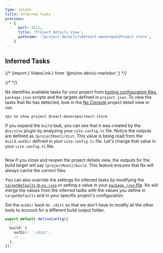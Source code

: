 ```yaml
---
type: lesson
title: Inferred Tasks
previews:
  - {
      port: 4211,
      title: 'Project Details View',
      pathname: '/project-details/%40react-monorepo%2Freact-store',
    }
---
```


## Inferred Tasks

{/* {import { VideoLink } from '@nx/nx-dev/ui-markdoc';} */}

{/* <VideoLink link="https://youtu.be/gc4N7kxiA50?t=158"></VideoLink> */}

Nx identifies available tasks for your project from [tooling configuration files](/concepts/inferred-tasks), `package.json` scripts and the targets defined in `project.json`. To view the tasks that Nx has detected, look in the [Nx Console](/getting-started/editor-setup) project detail view or run:

```shell
npx nx show project @react-monorepo/react-store
```

If you expand the `build` task, you can see that it was created by the `@nx/vite` plugin by analyzing your `vite.config.ts` file. Notice the outputs are defined as `{projectRoot}/dist`. This value is being read from the `build.outDir` defined in your `vite.config.ts` file. Let's change that value in your `vite.config.ts` file:

```solution:/apps/react-store/vite.config.ts title="apps/react-store/vite.config.ts" collapse={1-6,8-23,26-30,32-42}

```

Now if you close and reopen the project details view, the outputs for the build target will say `{projectRoot}/build`. This feature ensures that Nx will always cache the correct files.

You can also override the settings for inferred tasks by modifying the [`targetDefaults` in `nx.json`](/reference/nx-json#target-defaults) or setting a value in your [`package.json` file](/reference/project-configuration). Nx will merge the values from the inferred tasks with the values you define in `targetDefaults` and in your specific project's configuration.

Set the `outDir` back to `./dist` so that we don't have to modify all the other tools to account for a different build output folder.

```ts title="apps/react-store/vite.config.ts"
export default defineConfig({
  // ...
  build: {
    outDir: './dist',
    // ...
  },
});
```
